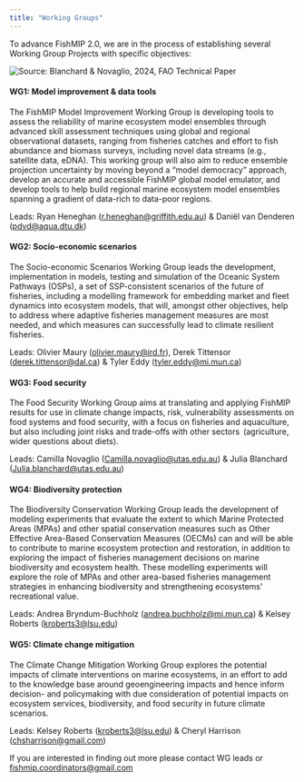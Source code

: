 ```yaml
---
title: "Working Groups"
---
```


To advance FishMIP 2.0, we are in the process of establishing several Working Group Projects with specific objectives:

![](images/FAO%20REPORT%20FIGURE%2020%20v2.png){alt="Source: Blanchard & Novaglio, 2024, FAO Technical Paper"}

#### WG1: Model improvement & data tools

The FishMIP Model Improvement Working Group is developing tools to assess the reliability of marine ecosystem model ensembles through advanced skill assessment techniques using global and regional observational datasets, ranging from fisheries catches and effort to fish abundance and biomass surveys, including novel data streams (e.g., satellite data, eDNA). This working group will also aim to reduce ensemble projection uncertainty by moving beyond a "model democracy" approach, develop an accurate and accessible FishMIP global model emulator, and develop tools to help build regional marine ecosystem model ensembles spanning a gradient of data-rich to data-poor regions.

Leads: Ryan Heneghan ([r.heneghan\@griffith.edu.au](mailto:r.heneghan@griffith.edu.au)) & Daniël van Denderen ([pdvd\@aqua.dtu.dk](#0)) 

#### WG2: Socio-economic scenarios

The Socio-economic Scenarios Working Group leads the development, implementation in models, testing and simulation of the Oceanic System Pathways (OSPs), a set of SSP-consistent scenarios of the future of fisheries, including a modelling framework for embedding market and fleet dynamics into ecosystem models, that will, amongst other objectives, help to address where adaptive fisheries management measures are most needed, and which measures can successfully lead to climate resilient fisheries.

Leads: Olivier Maury ([olivier.maury\@ird.fr](mailto:olivier.maury@ird.fr)), Derek Tittensor ([derek.tittensor\@dal.ca](mailto:derek.tittensor@dal.ca)) & Tyler Eddy ([tyler.eddy\@mi.mun.ca](mailto:tyler.eddy@mi.mun.ca)) 

#### WG3: Food security

The Food Security Working Group aims at translating and applying FishMIP results for use in climate change impacts, risk, vulnerability assessments on food systems and food security, with a focus on fisheries and aquaculture, but also including joint risks and trade-offs with other sectors  (agriculture, wider questions about diets).

Leads: Camilla Novaglio ([Camilla.novaglio\@utas.edu.au](mailto:Camilla.novaglio@utas.edu.au)) & Julia Blanchard ([Julia.blanchard\@utas.edu.au](mailto:Julia.blanchard@utas.edu.au))

#### WG4: Biodiversity protection

The Biodiversity Conservation Working Group leads the development of modeling experiments that evaluate the extent to which Marine Protected Areas (MPAs) and other spatial conservation measures such as Other Effective Area-Based Conservation Measures (OECMs) can and will be able to contribute to marine ecosystem protection and restoration, in addition to exploring the impact of fisheries management decisions on marine biodiversity and ecosystem health. These modelling experiments will explore the role of MPAs and other area-based fisheries management strategies in enhancing biodiversity and strengthening ecosystems' recreational value. 

Leads: Andrea Bryndum-Buchholz ([andrea.buchholz\@mi.mun.ca](mailto:andrea.buchholz@mi.mun.ca)) & Kelsey Roberts ([kroberts3\@lsu.edu](mailto:kroberts3@lsu.edu)) 

#### **WG5: Climate change mitigation** 

The Climate Change Mitigation Working Group explores the potential impacts of climate interventions on marine ecosystems, in an effort to add to the knowledge base around geoengineering impacts and hence inform decision- and policymaking with due consideration of potential impacts on ecosystem services, biodiversity, and food security in future climate scenarios. 

Leads: Kelsey Roberts ([kroberts3\@lsu.edu](mailto:kroberts3@lsu.edu)) & Cheryl Harrison ([chsharrison\@gmail.com](mailto:chsharrison@gmail.com)) 

If you are interested in finding out more please contact WG leads or [fishmip.coordinators\@gmail.com](mailto:fishmip.coordinators@gmail.com){.email-link}
